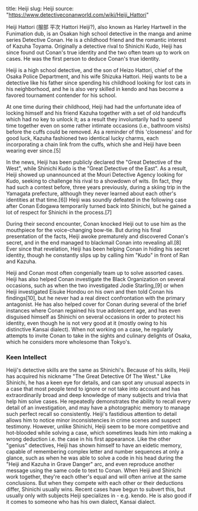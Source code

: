 title: Heiji
slug: Heiji
source: "https://www.detectiveconanworld.com/wiki/Heiji_Hattori" 

Heiji Hattori (服部 平次 Hattori Heiji?), also known as Harley Hartwell in the Funimation dub, is an Osakan high school detective in the manga and anime series Detective Conan. He is a childhood friend and the romantic interest of Kazuha Toyama. Originally a detective rival to Shinichi Kudo, Heiji has since found out Conan's true identity and the two often team up to work on cases. He was the first person to deduce Conan's true identity.

Heiji is a high school detective, and the son of Heizo Hattori, chief of the Osaka Police Department, and his wife Shizuka Hattori. Heiji wants to be a detective like his father since spending his childhood looking for lost cats in his neighborhood, and he is also very skilled in kendo and has become a favored tournament contender for his school.

At one time during their childhood, Heiji had had the unfortunate idea of locking himself and his friend Kazuha together with a set of old handcuffs which had no key to unlock it; as a result they involuntarily had to spend time together even on some rather intimate occasions (i.e., bathroom visits) before the cuffs could be removed. As a reminder of this 'closeness' and for good luck, Kazuha fashioned two identical lucky charms, each incorporating a chain link from the cuffs, which she and Heiji have been wearing ever since.[5]

In the news, Heiji has been publicly declared the "Great Detective of the West", while Shinichi Kudo is the "Great Detective of the East". As a result, Heiji showed up unannounced at the Mouri Detective Agency looking for Kudo, seeking to challenge his rival to a showdown of wits. (In fact, they had such a contest before, three years previously, during a skiing trip in the Yamagata prefecture, although they never learned about each other's identities at that time.[6]) Heiji was soundly defeated in the following case after Conan Edogawa temporarily turned back into Shinichi, but he gained a lot of respect for Shinichi in the process.[7]

During their second encounter, Conan knocked Heiji out to use him as the mouthpiece for the voice-changing bow-tie. But during his final presentation of the facts, Heiji awoke prematurely and discovered Conan's secret, and in the end managed to blackmail Conan into revealing all.[8] Ever since that revelation, Heiji has been helping Conan in hiding his secret identity, though he constantly slips up by calling him "Kudo" in front of Ran and Kazuha.

Heiji and Conan most often congenially team up to solve assorted cases. Heiji has also helped Conan investigate the Black Organization on several occasions, such as when the two investigated Jodie Starling,[9] or when Heiji investigated Eisuke Hondou on his own and then told Conan his findings[10], but he never had a real direct confrontation with the primary antagonist. He has also helped cover for Conan during several of the brief instances where Conan regained his true adolescent age, and has even disguised himself as Shinichi on several occasions in order to protect his identity, even though he is not very good at it (mostly owing to his distinctive Kansai dialect). When not working on a case, he regularly attempts to invite Conan to take in the sights and culinary delights of Osaka, which he considers more wholesome than Tokyo's.

### Keen Intellect
Heiji's detective skills are the same as Shinichi's. Because of his skills, Heiji has acquired his nickname "The Great Detective Of The West." Like Shinichi, he has a keen eye for details, and can spot any unusual aspects in a case that most people tend to ignore or not take into account and has extraordinarily broad and deep knowledge of many subjects and trivia that help him solve cases. He repeatedly demonstrates the ability to recall every detail of an investigation, and may have a photographic memory to manage such perfect recall so consistently. Heiji's fastidious attention to detail allows him to notice minor inconsistencies in crime scenes and suspect testimony. However, unlike Shinichi, Heiji seem to be more competitive and hot-blooded while solving a case, which sometimes leads him into making a wrong deduction i.e. the case in his first appearance. Like the other "genius" detectives, Heiji has shown himself to have an eidetic memory, capable of remembering complex letter and number sequences at only a glance, such as when he was able to solve a code in his head during the "Heiji and Kazuha in Grave Danger" arc, and even reproduce another message using the same code to text to Conan. When Heiji and Shinichi work together, they're each other's equal and will often arrive at the same conclusions. But when they compete with each other or their deductions differ, Shinichi usually wins. Recent cases have begun to subvert this, but usually only with subjects Heiji specializes in - e.g. kendo. He is also good if it comes to someone who has his own dialect, Kansai dialect.